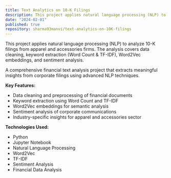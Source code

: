 ```yaml
---
title: Text Analytics on 10-K Filings
description: This project applies natural language processing (NLP) to analyze 10-K filings from apparel and accessories firms. The analysis covers data cleaning, keyword extraction (Word Count & TF-IDF), Word2Vec embeddings, and sentiment analysis.
date: "2024-02-01"
published: true
repository: sharma93manvi/text-analytics-on-10K-filings
---
```


This project applies natural language processing (NLP) to analyze 10-K filings from apparel and accessories firms. The analysis covers data cleaning, keyword extraction (Word Count & TF-IDF), Word2Vec embeddings, and sentiment analysis.

A comprehensive financial text analysis project that extracts meaningful insights from corporate filings using advanced NLP techniques.

**Key Features:**
- Data cleaning and preprocessing of financial documents
- Keyword extraction using Word Count and TF-IDF
- Word2Vec embeddings for semantic analysis
- Sentiment analysis of corporate communications
- Industry-specific insights for apparel and accessories sector

**Technologies Used:**
- Python
- Jupyter Notebook
- Natural Language Processing
- Word2Vec
- TF-IDF
- Sentiment Analysis
- Financial Data Analysis
